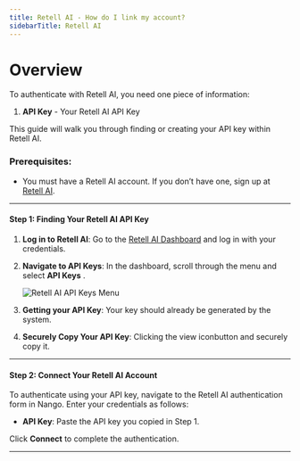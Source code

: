 ```yaml
---
title: Retell AI - How do I link my account?
sidebarTitle: Retell AI
---
```


# Overview

To authenticate with Retell AI, you need one piece of information:
1. **API Key** - Your Retell AI API Key

This guide will walk you through finding or creating your API key within Retell AI.

### Prerequisites:

- You must have a Retell AI account. If you don’t have one, sign up at [Retell AI](https://www.retellai.com/).

---

#### Step 1: Finding Your Retell AI API Key

1. **Log in to Retell AI**: Go to the [Retell AI Dashboard](https://dashboard.retellai.com/) and log in with your credentials.

2. **Navigate to API Keys**: In the dashboard, scroll through the menu and select **API Keys** .

   <img src="/integrations/all/retell-ai/retell-1.png" alt="Retell AI API Keys Menu" />

3. **Getting your API Key**: Your key should already be generated by the system.

4. **Securely Copy Your API Key**: Clicking the view iconbutton and securely copy it.

---

#### Step 2: Connect Your Retell AI Account

To authenticate using your API key, navigate to the Retell AI authentication form in Nango. Enter your credentials as follows:
- **API Key**: Paste the API key you copied in Step 1.

Click **Connect** to complete the authentication.

---
